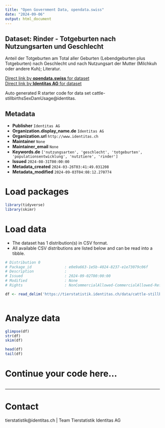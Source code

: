 ```yaml
---
title: "Open Government Data, opendata.swiss"
date: "2024-09-06"
output: html_document
---
```


## Dataset: Rinder - Totgeburten nach Nutzungsarten und Geschlecht

Anteil der Totgeburten am Total aller Geburten (Lebendgeburten plus Totgeburten) nach Geschlecht und nach Nutzungsart der Mutter (Milchkuh oder andere Kuh); Literatur.

[Direct link by **opendata.swiss** for dataset](https://opendata.swiss/de/dataset/rinder-totgeburten-nach-nutzungsarten-und-geschlecht)<br>
[Direct link by **Identitas AG** for dataset](https://tierstatistik.identitas.ch/)

Auto generated R starter code for data set cattle-stillbirthsSexDamUsage@identitas.

## Metadata

- **Publisher** `Identitas AG`
- **Organization.display_name.de** `Identitas AG`
- **Organization.url** `http://www.identitas.ch`
- **Maintainer** `None`
- **Maintainer_email** `None`
- **Keywords.de** `['nutzungsarten', 'geschlecht', 'totgeburten', 'populationsentwicklung', 'nutztiere', 'rinder']`
- **Issued** `2024-08-31T00:00:00`
- **Metadata_created** `2024-03-26T03:41:49.031208`
- **Metadata_modified** `2024-09-03T04:08:12.270774`


# Load packages

```r

library(tidyverse)
library(skimr)

```

# Load data

-   The dataset has 1 distribution(s) in CSV format.
-   All available CSV distributions are listed below and can be read into a tibble.

```r

# Distribution 0
# Package_id               : e0e9a663-1e5b-4024-8237-e1e73079c06f
# Description              : 
# Issued                   : 2024-09-02T00:00:00
# Modified                 : None
# Rights                   : NonCommercialAllowed-CommercialAllowed-ReferenceRequired

df <- read_delim('https://tierstatistik.identitas.ch/data/cattle-stillbirthsSexDamUsage.csv')



```

# Analyze data

```r

glimpse(df)
str(df)
skim(df)

head(df)
tail(df)

```

# Continue your code here...

```r

```

------------------------------------------------------------------------

# Contact

tierstatistik@identitas.ch | Team Tierstatistik Identitas AG
